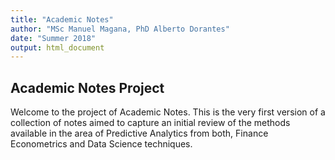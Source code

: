 ```yaml
---
title: "Academic Notes"
author: "MSc Manuel Magana, PhD Alberto Dorantes"
date: "Summer 2018"
output: html_document
---
```


## Academic Notes Project

Welcome to the project of Academic Notes. This is the very first version of a collection of notes aimed to capture an initial review of the methods available in the area of Predictive Analytics from both, Finance Econometrics and Data Science techniques.
